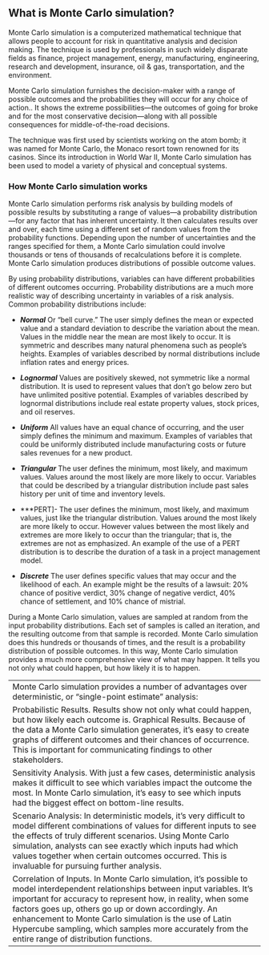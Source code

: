 ## What is Monte Carlo simulation?
Monte Carlo simulation is a computerized mathematical technique that allows people to account for risk in quantitative analysis and decision making. The technique is used by professionals in such widely disparate fields as finance, project management, energy, manufacturing, engineering, research and development, insurance, oil & gas, transportation, and the environment.

Monte Carlo simulation furnishes the decision-maker with a range of possible outcomes and the probabilities they will occur for any choice of action.. It shows the extreme possibilities—the outcomes of going for broke and for the most conservative decision—along with all possible consequences for middle-of-the-road decisions.

The technique was first used by scientists working on the atom bomb; it was named for Monte Carlo, the Monaco resort town renowned for its casinos. Since its introduction in World War II, Monte Carlo simulation has been used to model a variety of physical and conceptual systems.

### How Monte Carlo simulation works
Monte Carlo simulation performs risk analysis by building models of possible results by substituting a range of values—a probability distribution—for any factor that has inherent uncertainty. It then calculates results over and over, each time using a different set of random values from the probability functions. Depending upon the number of uncertainties and the ranges specified for them, a Monte Carlo simulation could involve thousands or tens of thousands of recalculations before it is complete. Monte Carlo simulation produces distributions of possible outcome values.

By using probability distributions, variables can have different probabilities of different outcomes occurring.  Probability distributions are a much more realistic way of describing uncertainty in variables of a risk analysis.  Common probability distributions include:


* ***Normal*** Or “bell curve.”  The user simply defines the mean or expected value and a standard deviation to describe the variation about the mean.  Values in the middle near the mean are most likely to occur.  It is symmetric and describes many natural phenomena such as people’s heights.  Examples of variables described by normal distributions include inflation rates and energy prices.

* ***Lognormal*** Values are positively skewed, not symmetric like a normal distribution.  It is used to represent values that don’t go below zero but have unlimited positive potential.  Examples of variables described by lognormal distributions include real estate property values, stock prices, and oil reserves.

* ***Uniform*** All values have an equal chance of occurring, and the user simply defines the minimum and maximum.  Examples of variables that could be uniformly distributed include manufacturing costs or future sales revenues for a new product.

* ***Triangular*** The user defines the minimum, most likely, and maximum values.  Values around the most likely are more likely to occur.  Variables that could be described by a triangular distribution include past sales history per unit of time and inventory levels.

* ***PERT]- The user defines the minimum, most likely, and maximum values, just like the triangular distribution.  Values around the most likely are more likely to occur.  However values between the most likely and extremes are more likely to occur than the triangular; that is, the extremes are not as emphasized.  An example of the use of a PERT distribution is to describe the duration of a task in a project management model.

* ***Discrete*** The user defines specific values that may occur and the likelihood of each.  An example might be the results of a lawsuit: 20\% chance of positive verdict, 30\% change of negative verdict, 40\% chance of settlement, and 10\% chance of mistrial.
<p>

During a Monte Carlo simulation, values are sampled at random from the input probability distributions.  Each set of samples is called an iteration, and the resulting outcome from that sample is recorded.  Monte Carlo simulation does this hundreds or thousands of times, and the result is a probability distribution of possible outcomes.  In this way, Monte Carlo simulation provides a much more comprehensive view of what may happen.  It tells you not only what could happen, but how likely it is to happen.


-----------------------------------------------------------------------
Monte Carlo simulation provides a number of advantages over deterministic, or “single-point estimate” analysis:

Probabilistic Results. Results show not only what could happen, but how likely each outcome is.
Graphical Results. Because of the data a Monte Carlo simulation generates, it’s easy to create graphs of different outcomes and their chances of occurrence.  This is important for communicating findings to other stakeholders.

Sensitivity Analysis. With just a few cases, deterministic analysis makes it difficult to see which variables impact the outcome the most.  In Monte Carlo simulation, it’s easy to see which inputs had the biggest effect on bottom-line results.

Scenario Analysis: In deterministic models, it’s very difficult to model different combinations of values for different inputs to see the effects of truly different scenarios.  Using Monte Carlo simulation, analysts can see exactly which inputs had which values together when certain outcomes occurred.  This is invaluable for pursuing further analysis.

Correlation of Inputs. In Monte Carlo simulation, it’s possible to model interdependent relationships between input variables.  It’s important for accuracy to represent how, in reality, when some factors goes up, others go up or down accordingly.
An enhancement to Monte Carlo simulation is the use of Latin Hypercube sampling, which samples more accurately from the entire range of distribution functions.

------------------------------------------------------------------------------------
